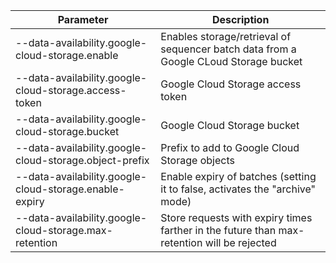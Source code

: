 | Parameter                                              | Description                                                                                |
| ------------------------------------------------------ | ------------------------------------------------------------------------------------------ |
| --data-availability.google-cloud-storage.enable        | Enables storage/retrieval of sequencer batch data from a Google CLoud Storage bucket       |
| --data-availability.google-cloud-storage.access-token  | Google Cloud Storage access token                                                          |
| --data-availability.google-cloud-storage.bucket        | Google Cloud Storage bucket                                                                |
| --data-availability.google-cloud-storage.object-prefix | Prefix to add to Google Cloud Storage objects                                              |
| --data-availability.google-cloud-storage.enable-expiry | Enable expiry of batches (setting it to false, activates the "archive" mode)               |
| --data-availability.google-cloud-storage.max-retention | Store requests with expiry times farther in the future than max-retention will be rejected |
